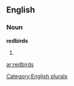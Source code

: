 ==English==

===Noun===
'''redbirds'''

# {{plural of|[[redbird]]}}

[[Category:English plurals]]

[[ar:redbirds]]